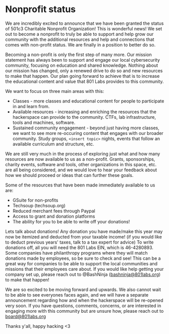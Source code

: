 
<Meta
    title="801 Labs is a nonprofit!"
/>
<Layout>
<Hero title="801 Labs is a nonprofit!" />
<div className="container-1200 mx-auto px-5 py-20">
<div className="mb-10 space-y-6 markdown">

# Nonprofit status
We are incredibly excited to announce that we have been granted the status of 501c3 Charitable Nonprofit Organization! This is wonderful news! We set out to become a nonprofit to truly be able to support and help grow our community with the additional resources and help and connections that comes with non-profit status. We are finally in a position to better do so.

Becoming a non-profit is only the first step of many more. Our mission statement has always been to support and engage our local cybersecurity community, focusing on education and shared knowledge. Nothing about our mission has changed, only a renewed drive to do so and new resources to make that happen. Our plan going forward to achieve that is to increase the educational content and value that 801 Labs provides to this community.

We want to focus on three main areas with this:
* Classes - more classes and educational content for people to participate in and learn from.
* Available resources - increasing and enriching the resources that the hackerspace can provide to the community. CTFs, lab infrastructure, tools and machines, software.
* Sustained community engagement - beyond just having more classes, we want to see more re-occuring content that engages with our broader community. Study groups, `<insert topic>` nights, events that follow an available curriculum and structure, etc.

We are still very much in the process of exploring just what and how many resources are now available to us as a non-profit. Grants, sponsorships, charity events, software and tools, other organizations in this space, etc. are all being considered, and we would love to hear your feedback about how we should proceed or ideas that can further these goals.

Some of the resources that have been made immediately available to us are:
* GSuite for non-profits
* Techsoup (techsoup.org)
* Reduced merchant fees through Paypal
* Access to grant and donation platforms
* The ability for you to be able to write off your donations!

Lets talk about donations! Any donation you have made/make this year may now be itemized and deducted from your taxable income! (if you would like to deduct previous years' taxes, talk to a tax expert for advice) To write donations off, all you will need the 801 Labs EIN, which is 46-4280893. Some companies have philanthropy programs where they will match donations made by employees, so be sure to check and see! This can be a great way for companies to be able to support the local communities and missions that their employees care about. If you would like help getting your company set up, please reach out to @BashNinja (bashninja@801labs.org) to make that happen!

We are so excited to be moving forward and upwards. We also cannot wait to be able to see everyones faces again, and we will have a separate announcement regarding how and when the hackerspace will be re-opened very soon. If you have questions, comments, concerns, or are interested in engaging more with this community but are unsure how, please reach out to board@801labs.org

Thanks y'all, happy hacking <3

</div>
</div>
</Layout>